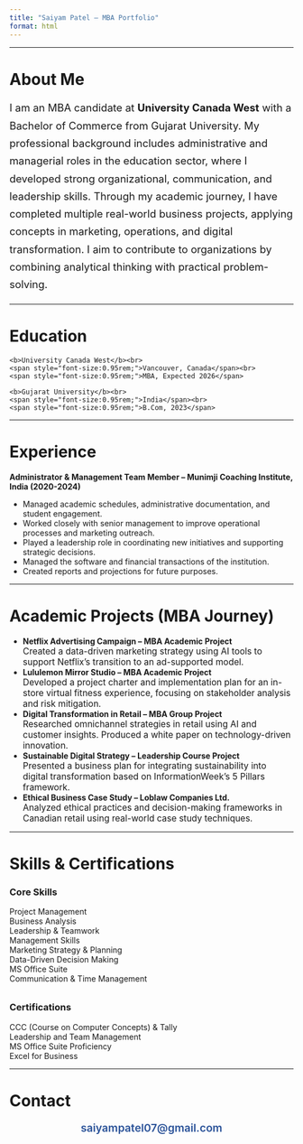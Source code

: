 ```yaml
---
title: "Saiyam Patel – MBA Portfolio"
format: html
---
```



---

# About Me

<section>
<p style="font-size:1.15rem;line-height:1.7;">
I am an MBA candidate at <b>University Canada West</b> with a Bachelor of Commerce from Gujarat University. My professional background includes administrative and managerial roles in the education sector, where I developed strong organizational, communication, and leadership skills. Through my academic journey, I have completed multiple real-world business projects, applying concepts in marketing, operations, and digital transformation. I aim to contribute to organizations by combining analytical thinking with practical problem-solving.
</p>
</section>

---


# Education
::: {=html}
<div class="card-list">
  <div class="card">
    <b>University Canada West</b><br>
    <span style="font-size:0.95rem;">Vancouver, Canada</span><br>
    <span style="font-size:0.95rem;">MBA, Expected 2026</span>
  </div>
  <div class="card">
    <b>Gujarat University</b><br>
    <span style="font-size:0.95rem;">India</span><br>
    <span style="font-size:0.95rem;">B.Com, 2023</span>
  </div>
</div>
:::

---


# Experience
<section>
<b>Administrator & Management Team Member – Munimji Coaching Institute, India (2020-2024)</b>
<ul>
  <li>Managed academic schedules, administrative documentation, and student engagement.</li>
  <li>Worked closely with senior management to improve operational processes and marketing outreach.</li>
  <li>Played a leadership role in coordinating new initiatives and supporting strategic decisions.</li>
  <li>Managed the software and financial transactions of the institution.</li>
  <li>Created reports and projections for future purposes.</li>
</ul>
</section>

---


# Academic Projects (MBA Journey)
<section>
<ul>
  <li><b>Netflix Advertising Campaign – MBA Academic Project</b><br>
    <span style="font-size:0.97rem;">Created a data-driven marketing strategy using AI tools to support Netflix's transition to an ad-supported model.</span>
  </li>
  <li><b>Lululemon Mirror Studio – MBA Academic Project</b><br>
    <span style="font-size:0.97rem;">Developed a project charter and implementation plan for an in-store virtual fitness experience, focusing on stakeholder analysis and risk mitigation.</span>
  </li>
  <li><b>Digital Transformation in Retail – MBA Group Project</b><br>
    <span style="font-size:0.97rem;">Researched omnichannel strategies in retail using AI and customer insights. Produced a white paper on technology-driven innovation.</span>
  </li>
  <li><b>Sustainable Digital Strategy – Leadership Course Project</b><br>
    <span style="font-size:0.97rem;">Presented a business plan for integrating sustainability into digital transformation based on InformationWeek’s 5 Pillars framework.</span>
  </li>
  <li><b>Ethical Business Case Study – Loblaw Companies Ltd.</b><br>
    <span style="font-size:0.97rem;">Analyzed ethical practices and decision-making frameworks in Canadian retail using real-world case study techniques.</span>
  </li>
</ul>
</section>

---


# Skills & Certifications
<section>
<h3>Core Skills</h3>
<div class="card-list">
  <div class="card">Project Management</div>
  <div class="card">Business Analysis</div>
  <div class="card">Leadership & Teamwork</div>
  <div class="card">Management Skills</div>
  <div class="card">Marketing Strategy & Planning</div>
  <div class="card">Data-Driven Decision Making</div>
  <div class="card">MS Office Suite</div>
  <div class="card">Communication & Time Management</div>
</div>

<h3 style="margin-top:2rem;">Certifications</h3>
<div class="card-list">
  <div class="card">CCC (Course on Computer Concepts) & Tally</div>
  <div class="card">Leadership and Team Management</div>
  <div class="card">MS Office Suite Proficiency</div>
  <div class="card">Excel for Business</div>
</div>
</section>

---


# Contact
<section>
<div style="text-align:center;font-size:1.2rem;">
  <a href="mailto:saiyampatel07@gmail.com" style="color:#2a5298;text-decoration:none;font-weight:600;">
    <i class="bi bi-envelope"></i> saiyampatel07@gmail.com
  </a>
</div>
</section>

